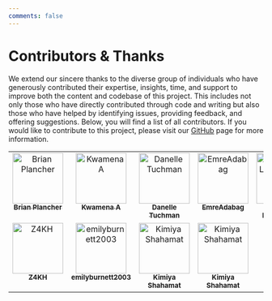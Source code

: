 ```yaml
---
comments: false
---
```


# Contributors & Thanks {.unnumbered}

We extend our sincere thanks to the diverse group of individuals who have generously contributed their expertise, insights, time, and support to improve both the content and codebase of this project. This includes not only those who have directly contributed through code and writing but also those who have helped by identifying issues, providing feedback, and offering suggestions. Below, you will find a list of all contributors. If you would like to contribute to this project, please visit our [GitHub](https://github.com/harvard-edge/cs249r_book) page for more information.

<style>

  /* Base styles for the contributors' table */
.contributors-table {
  width: 100%;
  text-align: center;
}

/* Styles for the table cells */
.contributors-table td {
  vertical-align: top;
}

/* Media query for screens smaller than a certain width (e.g., 768px) */
@media (max-width: 768px) {
  /* Convert table rows and cells to block elements */
  .contributors-table,
  .contributors-table tbody,
  .contributors-table tr,
  .contributors-table td {
    display: block;
    width: 100%;
  }

  /* Hide the redundant td elements that are empty or not needed */
  .contributors-table td:empty {
    display: none;
  }

  /* Adjust padding and margins for mobile view */
  .contributors-table td {
    /* Adjust padding and margins as needed */
    padding: 10px;
    margin-bottom: 10px;
    /* Create a border or separator effect */
    border-bottom: 1px solid #eaeaea;
  }

  /* Ensure images and content scale correctly */
  .contributors-table img {
    width: 100px; /* or any other appropriate size */
    height: auto;
    margin: 0 auto; /* centers the image */
  }

  /* Optional: Style the name to be more prominent on mobile */
  .contributors-table sub {
    display: block;
    margin-top: 5px;
    font-size: larger; /* makes the name larger */
  }
}

/* Ensure the class is added to the table element */
.contributors-table {
  /* Additional styling if needed */
}
  </style>


<!-- ALL-CONTRIBUTORS-LIST:START - Do not remove or modify this section -->
<!-- prettier-ignore-start -->
<!-- markdownlint-disable -->
<table>
  <tbody>
    <tr>
      <td align="center" valign="top" width="20%"><a href="https://github.com/plancherb1"><img src="https://avatars.githubusercontent.com/plancherb1?s=100" width="100px;" alt="Brian Plancher"/><br /><sub><b>Brian Plancher</b></sub></a><br /></td>
      <td align="center" valign="top" width="20%"><a href="https://github.com/kawotwi"><img src="https://avatars.githubusercontent.com/kawotwi?s=100" width="100px;" alt="Kwamena A"/><br /><sub><b>Kwamena A</b></sub></a><br /></td>
      <td align="center" valign="top" width="20%"><a href="https://github.com/harvard-edge/cs249r_book/graphs/contributors"><img src="https://www.gravatar.com/avatar/b619b0ff13333ce2a22bb110eda8f7a9?d=identicon&s=100?s=100" width="100px;" alt="Danelle Tuchman"/><br /><sub><b>Danelle Tuchman</b></sub></a><br /></td>
      <td align="center" valign="top" width="20%"><a href="https://github.com/EmreAdabag"><img src="https://avatars.githubusercontent.com/EmreAdabag?s=100" width="100px;" alt="EmreAdabag"/><br /><sub><b>EmreAdabag</b></sub></a><br /></td>
      <td align="center" valign="top" width="20%"><a href="https://github.com/naren-loganathan"><img src="https://avatars.githubusercontent.com/naren-loganathan?s=100" width="100px;" alt="Naren Loganathan"/><br /><sub><b>Naren Loganathan</b></sub></a><br /></td>
    </tr>
    <tr>
      <td align="center" valign="top" width="20%"><a href="https://github.com/Z4KH"><img src="https://avatars.githubusercontent.com/Z4KH?s=100" width="100px;" alt="Z4KH"/><br /><sub><b>Z4KH</b></sub></a><br /></td>
      <td align="center" valign="top" width="20%"><a href="https://github.com/emilyburnett2003"><img src="https://avatars.githubusercontent.com/emilyburnett2003?s=100" width="100px;" alt="emilyburnett2003"/><br /><sub><b>emilyburnett2003</b></sub></a><br /></td>
      <td align="center" valign="top" width="20%"><a href="https://github.com/harvard-edge/cs249r_book/graphs/contributors"><img src="https://www.gravatar.com/avatar/b6a2a74133224e85e9714e282a1576df?d=identicon&s=100?s=100" width="100px;" alt="Kimiya Shahamat"/><br /><sub><b>Kimiya Shahamat</b></sub></a><br /></td>
      <td align="center" valign="top" width="20%"><a href="https://github.com/harvard-edge/cs249r_book/graphs/contributors"><img src="https://www.gravatar.com/avatar/b6a2a74133224e85e9714e282a1576df?d=identicon&s=100?s=100" width="100px;" alt="Kimiya Shahamat"/><br /><sub><b>Kimiya Shahamat</b></sub></a><br /></td>
    </tr>
  </tbody>
</table>

<!-- markdownlint-restore -->
<!-- prettier-ignore-end -->

<!-- ALL-CONTRIBUTORS-LIST:END -->


<script>
document.addEventListener('DOMContentLoaded', (event) => {
  // Query the table using a distinctive feature, like an embedded GitHub link within a table cell.
  var githubTables = document.querySelectorAll('table a[href^="https://github.com/"]');
  githubTables.forEach(function(githubLink) {
    var table = githubLink.closest('table'); // Find the closest table ancestor
    if (table) {
      table.classList.add('contributors-table'); // Add the 'contributors-table' class
    }
  });
});
</script>